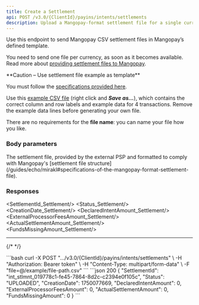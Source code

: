 ```yaml
---
title: Create a Settlement
api: POST /v3.0/{ClientId}/payins/intents/settlements 
description: Upload a Mangopay-format settlement file for a single currency to be reconciled with Intents
---
```



Use this endpoint to send Mangopay CSV settlement files in Mangopay’s defined template. 

You need to send one file per currency, as soon as it becomes available. Read more about [providing settlement files to Mangopay](/guides/echo#provide-settlement-files-to-mangopay).

<Warning>
**Caution – Use settlement file example as template**

You must follow the [specifications provided here](/guides/echo/settlement-file).

Use this [example CSV file](https://raw.githubusercontent.com/Mangopay/docs/refs/heads/main/guides/echo/Example_Mangopay_Settlement_File.csv) (right click and ***Save as...***), which contains the correct column and row labels and example data for 4 transactions. Remove the example data lines before generating your own file. 

There are no requirements for the **file name**: you can name your file how you like.
</Warning>

### Body parameters

<ParamField body="file" type="csv" required>
The settlement file, provided by the external PSP and formatted to comply with Mangopay's [settlement file structure](/guides/echo/mirakl#specifications-of-the-mangopay-format-settlement-file).
</ParamField>

### Responses

<AccordionGroup>
<Accordion title="200 - OK" defaultOpen>

<SettlementId_Settlement/>
<Status_Settlement/>
<CreationDate_Settlement/>
<DeclaredIntentAmount_Settlement/>
<ExternalProcessorFeesAmount_Settlement/>
<ActualSettlementAmount_Settlement/>
<FundsMissingAmount_Settlement/>

</Accordion>
</AccordionGroup>

---
{/* 
<AccordionGroup>
<Accordion title="415 - Unsupported Media Type">
</Accordion>
<Accordion title="500 - Internal Server Error">
</Accordion>
</AccordionGroup> */}

<RequestExample>
```bash
curl -X POST ".../v3.0/{ClientId}/payins/intents/settlements" \
-H "Authorization: Bearer token" \
-H "Content-Type: multipart/form-data" \
-F "file=@/example/file-path.csv"
```
</RequestExample>

<ResponseExample>
```json 200
{
    "SettlementId": "int_stlmnt_019778c1-fe45-7864-8d2c-c2394e0f105c",
    "Status": "UPLOADED",
    "CreationDate": 1750077669,
    "DeclaredIntentAmount": 0,
    "ExternalProcessorFeesAmount": 0,
    "ActualSettlementAmount": 0,
    "FundsMissingAmount": 0
}
```
</ResponseExample>